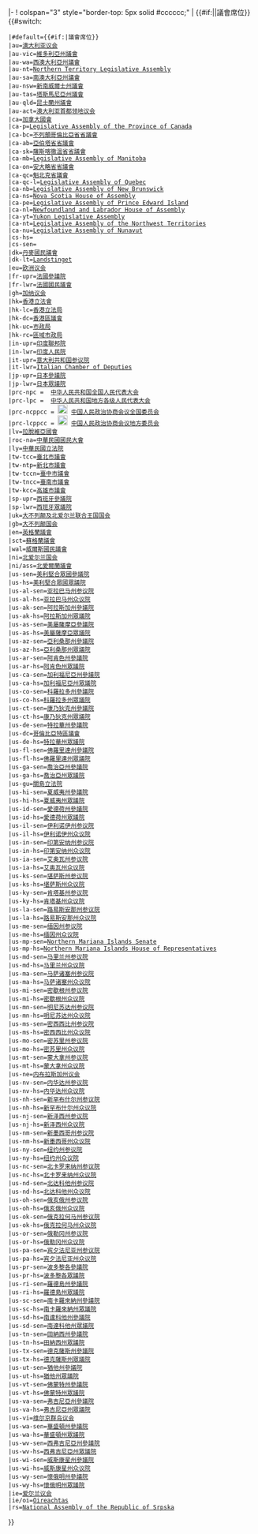 <includeonly>|-
! colspan="3" style="border-top: 5px solid #cccccc;" | {{#if:{{{1}}}||議會席位}}{{#switch:{{{1}}}
 |#default={{#if:{{{1}}}|議會席位}}
 |au=[[澳大利亚议会]]
 |au-vic=[[維多利亞州議會]]
 |au-wa=[[西澳大利亞州議會]]
 |au-nt=[[Northern Territory Legislative Assembly]]
 |au-sa=[[南澳大利亞州議會]]
 |au-nsw=[[新南威爾士州議會]]
 |au-tas=[[塔斯馬尼亞州議會]]
 |au-qld=[[昆士蘭州議會]]
 |au-act=[[澳大利亚首都领地议会]]
 |ca=[[加拿大國會]]
 |ca-p=[[Legislative Assembly of the Province of Canada]]
 |ca-bc=[[不列顛哥倫比亞省省議會]]
 |ca-ab=[[亞伯塔省省議會]]
 |ca-sk=[[薩斯喀徹溫省省議會]]
 |ca-mb=[[Legislative Assembly of Manitoba]]
 |ca-on=[[安大略省省議會]]
 |ca-qc=[[魁北克國民議會|魁北克省議會]]
 |ca-qc-l=[[Legislative Assembly of Quebec]]
 |ca-nb=[[Legislative Assembly of New Brunswick]]
 |ca-ns=[[Nova Scotia House of Assembly]]
 |ca-pe=[[Legislative Assembly of Prince Edward Island]]
 |ca-nl=[[Newfoundland and Labrador House of Assembly]]
 |ca-yt=[[Yukon Legislative Assembly]]
 |ca-nt=[[Legislative Assembly of the Northwest Territories]]
 |ca-nu=[[Legislative Assembly of Nunavut]]
 |cs-hs={{le|美利堅聯盟國國會|Congress of the Confederate States|美利堅聯盟國眾議院}}
 |cs-sen={{le|美利堅聯盟國國會|Congress of the Confederate States|美利堅聯盟國參議院}}
 |dk=[[丹麥議會|丹麥國民議會]]
 |dk-lt=[[Landsting (Denmark)|Landstinget]]
 |eu=[[欧洲议会]]
 |fr-upr=[[参议院 (法国)|法國參議院]]
 |fr-lwr=[[國民議會 (法國)|法國國民議會]]
 |gh=[[加纳议会]]
 |hk=[[香港立法會]]
 |hk-lc=[[香港立法局]]
 |hk-dc=[[香港區議會]]
 |hk-uc=[[市政局 (香港)|市政局]]
 |hk-rc=[[區域市政局]]
 |in-upr=[[联邦院 (印度)|印度聯邦院]]
 |in-lwr=[[人民院 (印度)|印度人民院]]
 |it-upr=[[意大利共和国参议院]]
 |it-lwr=[[Italian Chamber of Deputies]]
 |jp-upr=[[參議院 (日本)|日本參議院]]
 |jp-lwr=[[众议院 (日本)|日本眾議院]] 
 |prc-npc = {{中华人民共和国国徽|20}} [[中华人民共和国]][[全国人民代表大会]]
 |prc-lpc = {{中华人民共和国国徽|20}} [[中华人民共和国]][[地方各级人民代表大会]] 
 |prc-ncppcc = [[File:Charter_of_the_Chinese_People's_Political_Consultative_Conference_(CPPCC)_logo.svg|20px|中国人民政治协商会议会徽]] [[中国人民政治协商会议]][[中国人民政治协商会议全国委员会|全国委员会]] 
 |prc-lcppcc = [[File:Charter_of_the_Chinese_People's_Political_Consultative_Conference_(CPPCC)_logo.svg|20px|中国人民政治协商会议会徽]] [[中国人民政治协商会议|中国人民政治协商会议地方委员会]] 
 |lv=[[拉脫維亞國會]]
 |roc-na=[[中華民國國民大會]]
 |ly=[[立法院|中華民國立法院]]
 |tw-tcc=[[臺北市議會]]
 |tw-ntp=[[新北市議會]]
 |tw-tccn=[[臺中市議會]]
 |tw-tncc=[[臺南市議會]]
 |tw-kcc=[[高雄市議會]]
 |sp-upr=[[西班牙參議院]]
 |sp-lwr=[[西班牙眾議院]]
 |uk=[[英国议会|大不列颠及北爱尔兰联合王国国会]]
 |gb=[[大不列颠国会]]
 |en=[[英格蘭議會]]
 |sct=[[蘇格蘭議會]]
 |wal=[[威爾斯國民議會]]
 |ni=[[北爱尔兰国会]]
 |ni/ass=[[北愛爾蘭議會]]
 |us-sen=[[美国参议院|美利堅合眾國參議院]]
 |us-hs=[[美国众议院|美利堅合眾國眾議院]]
 |us-al-sen=[[亚拉巴马州参议院]]
 |us-al-hs=[[亚拉巴马州众议院]]
 |us-ak-sen=[[阿拉斯加州參議院]]
 |us-ak-hs=[[阿拉斯加州眾議院]]
 |us-as-sen=[[美屬薩摩亞參議院]]
 |us-as-hs=[[美屬薩摩亞眾議院]]
 |us-az-sen=[[亞利桑那州參議院]]
 |us-az-hs=[[亞利桑那州眾議院]]
 |us-ar-sen=[[阿肯色州參議院]]
 |us-ar-hs=[[阿肯色州眾議院]]
 |us-ca-sen=[[加利福尼亞州參議院]]
 |us-ca-hs=[[加利福尼亞州眾議院]]
 |us-co-sen=[[科羅拉多州參議院]]
 |us-co-hs=[[科羅拉多州眾議院]]
 |us-ct-sen=[[康乃狄克州參議院]]
 |us-ct-hs=[[康乃狄克州眾議院]]
 |us-de-sen=[[特拉華州參議院]]
 |us-dc=[[哥倫比亞特區議會]]
 |us-de-hs=[[特拉華州眾議院]]
 |us-fl-sen=[[佛羅里達州參議院]]
 |us-fl-hs=[[佛羅里達州眾議院]]
 |us-ga-sen=[[佐治亚州参议院|喬治亞州參議院]]
 |us-ga-hs=[[佐治亚州众议院|喬治亞州眾議院]]
 |us-gu=[[關島立法院]]
 |us-hi-sen=[[夏威夷州參議院]]
 |us-hi-hs=[[夏威夷州眾議院]]
 |us-id-sen=[[愛德荷州參議院]]
 |us-id-hs=[[愛德荷州眾議院]]
 |us-il-sen=[[伊利诺伊州参议院]]
 |us-il-hs=[[伊利诺伊州众议院]]
 |us-in-sen=[[印第安纳州参议院]]
 |us-in-hs=[[印第安纳州众议院]]
 |us-ia-sen=[[艾奥瓦州参议院]]
 |us-ia-hs=[[艾奥瓦州众议院]]
 |us-ks-sen=[[堪萨斯州参议院]]
 |us-ks-hs=[[堪萨斯州众议院]]
 |us-ky-sen=[[肯塔基州参议院]]
 |us-ky-hs=[[肯塔基州众议院]]
 |us-la-sen=[[路易斯安那州参议院]]
 |us-la-hs=[[路易斯安那州众议院]]
 |us-me-sen=[[缅因州参议院]]
 |us-me-hs=[[缅因州众议院]]
 |us-mp-sen=[[Northern Mariana Islands Senate]]
 |us-mp-hs=[[Northern Mariana Islands House of Representatives]]
 |us-md-sen=[[马里兰州参议院]]
 |us-md-hs=[[马里兰州众议院]]
 |us-ma-sen=[[马萨诸塞州参议院]]
 |us-ma-hs=[[马萨诸塞州众议院]]
 |us-mi-sen=[[密歇根州参议院]]
 |us-mi-hs=[[密歇根州众议院]]
 |us-mn-sen=[[明尼苏达州参议院]]
 |us-mn-hs=[[明尼苏达州众议院]]
 |us-ms-sen=[[密西西比州参议院]]
 |us-ms-hs=[[密西西比州众议院]]
 |us-mo-sen=[[密苏里州参议院]]
 |us-mo-hs=[[密苏里州众议院]]
 |us-mt-sen=[[蒙大拿州参议院]]
 |us-mt-hs=[[蒙大拿州众议院]]
 |us-ne=[[内布拉斯加州议会]]
 |us-nv-sen=[[内华达州参议院]]
 |us-nv-hs=[[内华达州众议院]]
 |us-nh-sen=[[新罕布什尔州参议院]]
 |us-nh-hs=[[新罕布什尔州众议院]]
 |us-nj-sen=[[新泽西州参议院]]
 |us-nj-hs=[[新泽西州众议院]]
 |us-nm-sen=[[新墨西哥州参议院]]
 |us-nm-hs=[[新墨西哥州众议院]]
 |us-ny-sen=[[纽约州参议院]]
 |us-ny-hs=[[纽约州众议院]]
 |us-nc-sen=[[北卡罗来纳州参议院]]
 |us-nc-hs=[[北卡罗来纳州众议院]]
 |us-nd-sen=[[北达科他州参议院]]
 |us-nd-hs=[[北达科他州众议院]]
 |us-oh-sen=[[俄亥俄州参议院]]
 |us-oh-hs=[[俄亥俄州众议院]]
 |us-ok-sen=[[俄克拉何马州参议院]]
 |us-ok-hs=[[俄克拉何马州众议院]]
 |us-or-sen=[[俄勒冈州参议院]]
 |us-or-hs=[[俄勒冈州众议院]]
 |us-pa-sen=[[宾夕法尼亚州参议院]]
 |us-pa-hs=[[宾夕法尼亚州众议院]]
 |us-pr-sen=[[波多黎各參議院]]
 |us-pr-hs=[[波多黎各眾議院]]
 |us-ri-sen=[[羅德島州參議院]]
 |us-ri-hs=[[羅德島州眾議院]]
 |us-sc-sen=[[南卡羅來納州參議院]]
 |us-sc-hs=[[南卡羅來納州眾議院]]
 |us-sd-hs=[[南達科他州參議院]]
 |us-sd-sen=[[南達科他州眾議院]]
 |us-tn-sen=[[田納西州參議院]]
 |us-tn-hs=[[田納西州眾議院]]
 |us-tx-sen=[[德克薩斯州參議院]]
 |us-tx-hs=[[德克薩斯州眾議院]]
 |us-ut-sen=[[猶他州參議院]]
 |us-ut-hs=[[猶他州眾議院]]
 |us-vt-sen=[[佛蒙特州參議院]]
 |us-vt-hs=[[佛蒙特州眾議院]]
 |us-va-sen=[[弗吉尼亞州參議院]]
 |us-va-hs=[[弗吉尼亞州眾議院]]
 |us-vi=[[维尔京群岛议会]]
 |us-wa-sen=[[華盛頓州參議院]]
 |us-wa-hs=[[華盛頓州眾議院]]
 |us-wv-sen=[[西弗吉尼亞州參議院]]
 |us-wv-hs=[[西弗吉尼亞州眾議院]]
 |us-wi-sen=[[威斯康星州參議院]]
 |us-wi-hs=[[威斯康星州众议院]]
 |us-wy-sen=[[懷俄明州參議院]]
 |us-wy-hs=[[懷俄明州眾議院]]
 |ie=[[爱尔兰议会]]
 |ie/oi=[[Oireachtas]]
 |rs=[[National Assembly of the Republic of Srpska]]
}}</includeonly><noinclude>
{{Documentation}}
<!-- Add categories and interwikis to the /doc subpage, not here. -->
</noinclude>